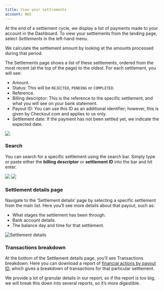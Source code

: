 ```yaml
--- 
title: View your settlements
account: NAS
---
```


At the end of a settlement cycle, we display a list of payments made to your account in the Dashboard. To view your settlements from the landing page, select _Settlements_ in the left-hand menu.

<TipBox title='How settlements are calculated' variant='info'>

We calculate the settlement amount by looking at the amounts processed during that period.

</TipBox>

The Settlements page shows a list of these settlements, ordered from the most recent (at the top of the page) to the oldest. For each settlement, you will see:

- Amount.
- Status: This will be `REJECTED`, `PENDING` or `COMPLETED`.
- Reference.
- Billing descriptor: This is the reference to the specific settlement, and what you will see on your bank statement. 
- Payout ID: You can use this ID as an additional identifier; however, this is given by Checkout.com and applies to us only.
- Settlement date: If the payment has not been settled yet, we indicate the expected date.

<img src="/NAS/Dashboard/View_your_settlements/settlements_screen.png" withFullscreenPreview />

### Search

You can search for a specific settlement using the search bar. Simply type or paste either the **billing descriptor** or **settlement ID** into the bar and hit enter.

<img src="/NAS/Dashboard/View_your_settlements/search_billing.png" withFullscreenPreview />

<img src="/NAS/Dashboard/View_your_settlements/search_settlement.png" withFullscreenPreview />


### Settlement details page

Navigate to the ‘Settlement details’ page by selecting a specific settlement from the main list. Here you’ll see more details about that payout, such as:

- What stages the settlement has been through.
- Bank account details.
- The balance day and time for that settlement.

<img src="/NAS/Dashboard/View_your_settlements/settlement_details.png" withFullscreenPreview alt="Settlement details"/>

### Transactions breakdown

At the bottom of the Settlement details page, you’ll see Transactions breakdown. Here you can download a report of [financial actions by payout ID](/reporting/reconciliation-reports/financial-actions-reports), which gives a breakdown of transactions for that particular settlement.

We provide a lot of granular details in our report, so if the report is too big, we will break this down into several reports, so it’s more digestible.
